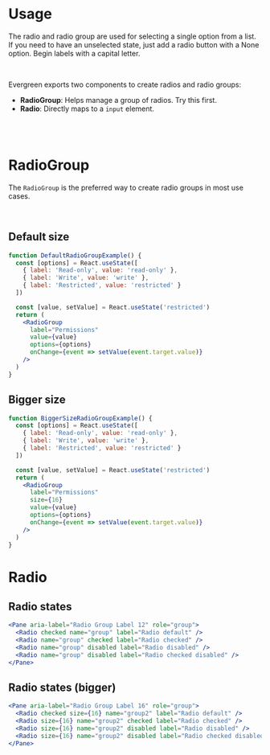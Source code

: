 # Usage

The radio and radio group are used for selecting a single option from a list.
If you need to have an unselected state, just add a radio button with a None option.
Begin labels with a capital letter.

<br />

Evergreen exports two components to create radios and radio groups:
- **RadioGroup**: Helps manage a group of radios. Try this first.
- **Radio**: Directly maps to a `input` element.

<br />
<br />

# RadioGroup

The `RadioGroup` is the preferred way to create radio groups in most use cases.

<br />

## Default size

```jsx
function DefaultRadioGroupExample() {
  const [options] = React.useState([
    { label: 'Read-only', value: 'read-only' },
    { label: 'Write', value: 'write' },
    { label: 'Restricted', value: 'restricted' }
  ])

  const [value, setValue] = React.useState('restricted')
  return (
    <RadioGroup
      label="Permissions"
      value={value}
      options={options}
      onChange={event => setValue(event.target.value)}
    />
  )
}
```

## Bigger size

```jsx
function BiggerSizeRadioGroupExample() {
  const [options] = React.useState([
    { label: 'Read-only', value: 'read-only' },
    { label: 'Write', value: 'write' },
    { label: 'Restricted', value: 'restricted' }
  ])

  const [value, setValue] = React.useState('restricted')
  return (
    <RadioGroup
      label="Permissions"
      size={16}
      value={value}
      options={options}
      onChange={event => setValue(event.target.value)}
    />
  )
}
```

# Radio

## Radio states

```jsx
<Pane aria-label="Radio Group Label 12" role="group">
  <Radio checked name="group" label="Radio default" />
  <Radio name="group" checked label="Radio checked" />
  <Radio name="group" disabled label="Radio disabled" />
  <Radio name="group" disabled label="Radio checked disabled" />
</Pane>
```

## Radio states (bigger)

```jsx
<Pane aria-label="Radio Group Label 16" role="group">
  <Radio checked size={16} name="group2" label="Radio default" />
  <Radio size={16} name="group2" checked label="Radio checked" />
  <Radio size={16} name="group2" disabled label="Radio disabled" />
  <Radio size={16} name="group2" disabled label="Radio checked disabled" />
</Pane>
```
